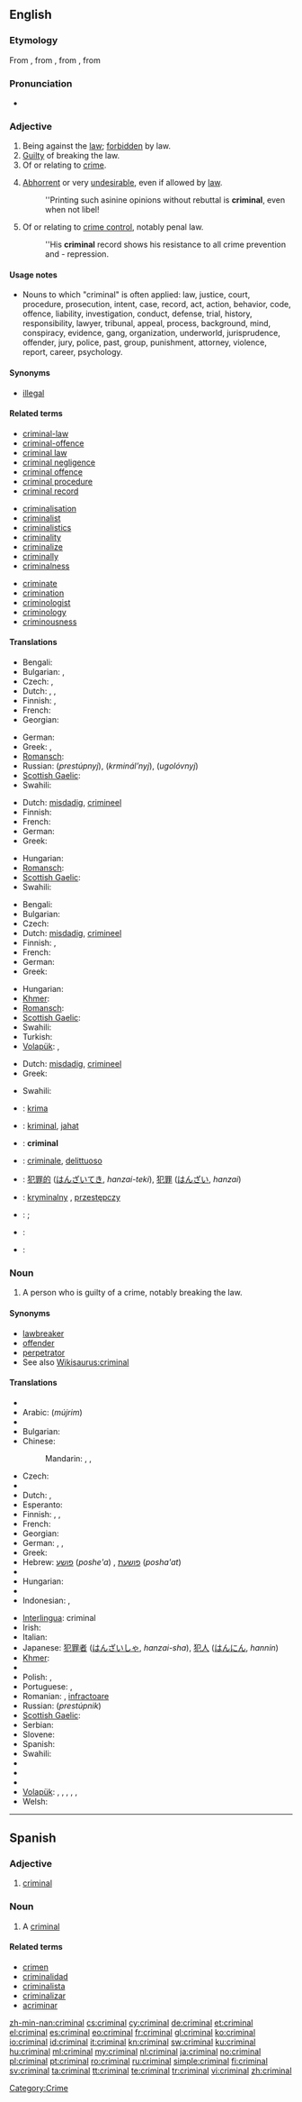 ==English==

===Etymology===
From {{etyl|enm|en}}, from {{etyl|xno|en}} {{term|criminal|lang=xno}}, from {{etyl|LL.}} {{term|criminalis|lang=la}}, from {{etyl|la|en}} {{term|crimen||lang=la|crime}}

===Pronunciation===
* {{audio|en-us-criminal.ogg|Audio (US)}}

===Adjective===
{{en-adj}}

# Being against the [[law]]; [[forbidden]] by law.
# [[guilty|Guilty]] of breaking the law.
# Of or relating to [[crime]].
# {{figuratively}} [[abhorrent|Abhorrent]] or very [[undesirable]], even if allowed by [[law]].
#: ''Printing such asinine opinions without rebuttal is '''criminal''', even when not libel!
# Of or relating to [[crime control]], notably penal law.
#: ''His '''criminal''' record shows his resistance to all crime prevention and - repression.

====Usage notes====
* Nouns to which "criminal" is often applied: law, justice, court, procedure, prosecution, intent, case, record, act, action, behavior, code, offence, liability, investigation, conduct, defense, trial, history, responsibility, lawyer, tribunal, appeal, process, background, mind, conspiracy, evidence, gang, organization, underworld, jurisprudence, offender, jury, police, past, group, punishment, attorney, violence, report, career, psychology.

====Synonyms====
* [[illegal]]

====Related terms====
{{top3}}
* [[criminal-law]]
* [[criminal-offence]]
* [[criminal law]]
* [[criminal negligence]]
* [[criminal offence]]
* [[criminal procedure]]
* [[criminal record]]
{{mid3}}
* [[criminalisation]]
* [[criminalist]]
* [[criminalistics]]
* [[criminality]]
* [[criminalize]]
* [[criminally]]
* [[criminalness]]
{{mid3}}
* [[criminate]]
* [[crimination]]
* [[criminologist]]
* [[criminology]]
* [[criminousness]]
{{bottom}}

====Translations====
{{trans-top|being against the law}}
* Bengali: {{t-|bn|অপরাধমূলক|sc=Beng|xs=Bengali}}
* Bulgarian: {{t|bg|престъпен}},  {{t|bg|криминален}}
* Czech: {{t-|cs|zločinný}},  {{t-|cs|trestný}}
* Dutch: {{t+|nl|misdadig}}, {{t+|nl|crimineel}}, {{t-|nl|onwettig}}
* Finnish: {{t+|fi|rikollinen}}, {{t-|fi|lainvastainen}}
* French: {{t+|fr|criminel}}
* Georgian: {{t|ka|დანაშაულებრივი|tr=današaulebrivi|sc=Geor}}
{{trans-mid}}
* German: {{t-|de|kriminell}}
* Greek: {{t+|el|εγκληματικός|tr=egklimatikós}}, {{t+|el|ποινικός|tr=poinikós}}
* [[Romansch]]: {{t-|rm|criminal|xs=Romansch}}
* Russian: {{t+|ru|преступный|m}} (''prestúpnyj''), {{t+|ru|криминальный|m}} (''krminál’nyj''), {{t|ru|уголовный|m}} (''ugolóvnyj'')
* [[Scottish Gaelic]]: {{t-|gd|eucoireach|xs=Scottish Gaelic}}
* Swahili: {{t+|sw|mhalifu|xs=Swahili}}
{{trans-bottom}}

{{trans-top|guilty of breaking the law}}
* Dutch: [[misdadig]], [[crimineel]]
* Finnish: {{t+|fi|rikollinen}}
* French: {{t+|fr|criminel}}
* German: {{t-|de|kriminell}}
* Greek: {{t+|el|εγκληματικός|tr=egklimatikós}}
{{trans-mid}}
* Hungarian: {{t+|hu|bűnös}}
* [[Romansch]]: {{t-|rm|criminal|xs=Romansch}}
* [[Scottish Gaelic]]: {{t-|gd|eucoireach|xs=Scottish Gaelic}}
* Swahili: {{t+|sw|mhalifu|xs=Swahili}}
{{trans-bottom}}

{{trans-top|of or relating to crime}}
* Bengali: {{t-|bn|অপরাধমূলক|sc=Beng|xs=Bengali}}
* Bulgarian: {{t|bg|криминален}}
* Czech: {{t-|cs|zločinný|m}}
* Dutch: [[misdadig]], [[crimineel]]
* Finnish: {{t+|fi|rikollinen}}, {{t-|fi|rikosoikeudellinen}}
* French: {{t+|fr|criminel}}
* German: {{t-|de|kriminell}}
* Greek: {{t+|el|εγκληματικός|tr=egklimatikós}}
{{trans-mid}}
* Hungarian: {{t|hu|bűnügyi}}
* [[Khmer]]: {{t|km|ខាងបទឧក្រិដ្ឋ|tr=kʰaang bɑt okkrǝt|sc=Khmr}}
* [[Romansch]]: {{t-|rm|criminal|xs=Romansch}}
* [[Scottish Gaelic]]: {{t-|gd|eucoireach|xs=Scottish Gaelic}}
* Swahili: {{t+|sw|mhalifu|xs=Swahili}}
* Turkish: {{t+|tr|kriminal}}
* [[Volapük]]: {{t|vo|krimik}}, {{t|vo|midunik}}
{{trans-bottom}}

{{trans-top|abhorrent or very undesirable}}
* Dutch: [[misdadig]], [[crimineel]]
* Greek: {{t+|el|εγκληματικός|tr=egklimatikós}}
{{trans-mid}}
* Swahili: {{t+|sw|mhalifu|xs=Swahili}}
{{trans-bottom}}

{{checktrans-top}}
* {{ttbc|eo}}: [[krima]]
* {{ttbc|id}}: [[kriminal]], [[jahat]]
* {{ttbc|ia}}: '''criminal'''
* {{ttbc|it}}: [[criminale]], [[delittuoso]]
{{trans-mid}}
* {{ttbc|ja}}: [[犯罪的]] ([[はんざいてき]], ''hanzai-teki''), [[犯罪]] ([[はんざい]], ''hanzai'')
* {{ttbc|pl}}: [[kryminalny]] {{m}}, [[przestępczy]] {{m}}
* {{ttbc|pt}}: {{t+|pt|criminoso|m}} <!-- Inflections belong in the foreign entry: [[criminosa]] {{f}} -->; {{t+|pt|criminal|m|f}}
* {{ttbc|ro}}: {{t+|ro|criminal|m}} <!-- Inflections belong in the foreign entry: [[criminală]] {{f}} -->
* {{ttbc|es}}: {{t-|es|criminal}}
{{trans-bottom}}

===Noun===
{{en-noun}}

# A person who is guilty of a crime, notably breaking the law.

====Synonyms====
* [[lawbreaker]]
* [[offender]]
* [[perpetrator]]
* See also [[Wikisaurus:criminal]]

====Translations====
{{trans-top|person guilty of a crime, breaking the law}}
* {{trreq|Albanian}}
* Arabic: {{Arab|[[مجرم]]}} (''mújrim'')
* {{trreq|Armenian}}
* Bulgarian: {{t+|bg|престъпник|m}}
* Chinese:
*: Mandarin: {{t-|cmn|罪犯|tr=zuìfàn|sc=Hani}}, {{qualifier|especially one in custody}} {{t-|cmn|犯人|tr=fànrén|sc=Hani}}, {{t-|cmn|犯罪分子|tr=fànzuì fènzǐ|sc=Hani}}
* Czech: {{t-|cs|zločinec|m}}
* {{trreq|Danish}}
* Dutch: {{t+|nl|misdadiger|m}}, {{t+|nl|crimineel|m}}
* Esperanto: {{t-|eo|krimulo|xs=Esperanto}}
* Finnish: {{t+|fi|rikollinen}}, {{t-|fi|lainsuojaton}}, {{t-|fi|kriminaali}}
* French: {{t+|fr|criminel|m}}
* Georgian: {{t|ka|დამნაშავე|tr=damnašave|sc=Geor}}
* German: {{t-|de|Kriminelle|f}}, {{t-|de|Krimineller|m}}, {{t+|de|Verbrecher|m}}
* Greek: {{t+|el|εγκληματίας|m|f|tr=egklimatías}}
* Hebrew: [[פושע]] (''poshe'a'') {{m}}, [[פושעת]] (''posha'at'') {{f}}
* {{trreq|Hindi}}
* Hungarian: {{t+|hu|bűnöző}}
* {{trreq|Icelandic}}
* Indonesian: {{t-|id|kriminal|xs=Indonesian}}, {{t+|id|jahat|alt=penjahat|xs=Indonesian}}
{{trans-mid}}
* [[Interlingua]]: criminal
* Irish: {{t|ga|coirpeach|m}}
* Italian: {{t+|it|criminale}}
* Japanese: [[犯罪者]] ([[はんざいしゃ]], ''hanzai-sha''), [[犯人]] ([[はんにん]], ''hannin'')
* [[Khmer]]: {{t|km|ឧក្រិដ្ឋជន|tr=okkrǝt chɔɔn|sc=Khmr}}
* {{trreq|Korean}}
* Polish: {{t+|pl|kryminalista|m}}, {{t+|pl|przestępca|m}}
* Portuguese: {{t+|pt|criminoso|m}}, {{t-|pt|criminosa|f}}
* Romanian: {{t|ro|infractor|m}}, [[infractoare]] {{f}}
* Russian: {{t+|ru|преступник|m}} (''prestúpnik'')
* [[Scottish Gaelic]]: {{t-|gd|eucoireach|m|xs=Scottish Gaelic}}
* Serbian: {{t+|sr|злочинац|m|tr=zločinac}}
* Slovene: {{t|sl|kriminalec|m|alt=kriminálec}}
* Spanish: {{t-|es|criminal}}
* Swahili: {{t+|sw|mhalifu|xs=Swahili}}
* {{trreq|Thai}}
* {{trreq|Turkish}}
* {{trreq|Vietnamese}}
* [[Volapük]]: {{qualifier|male or female}} {{t|vo|kriman}}, {{qualifier|male}} {{t|vo|hikriman}}, {{qualifier|female}} {{t|vo|jikriman}}, {{qualifier|male or female}} {{t|vo|midunan}}, {{qualifier|male}} {{t|vo|himidunan}}, {{qualifier|female}} {{t|vo|jimidunan}}
* Welsh: {{t|cy|troseddwr|m}}
{{trans-bottom}}

[[Category:Crime]]

----

==Spanish==

===Adjective===
{{es-adj|pl=criminales}}

# [[criminal#English|criminal]]

===Noun===
{{es-noun-mf|pl=criminales}}

# A [[criminal#English|criminal]]

====Related terms====
* [[crimen]]
* [[criminalidad]]
* [[criminalista]] {{m|f}}
* [[criminalizar]]
* [[acriminar]]

[[zh-min-nan:criminal]]
[[cs:criminal]]
[[cy:criminal]]
[[de:criminal]]
[[et:criminal]]
[[el:criminal]]
[[es:criminal]]
[[eo:criminal]]
[[fr:criminal]]
[[gl:criminal]]
[[ko:criminal]]
[[io:criminal]]
[[id:criminal]]
[[it:criminal]]
[[kn:criminal]]
[[sw:criminal]]
[[ku:criminal]]
[[hu:criminal]]
[[ml:criminal]]
[[my:criminal]]
[[nl:criminal]]
[[ja:criminal]]
[[no:criminal]]
[[pl:criminal]]
[[pt:criminal]]
[[ro:criminal]]
[[ru:criminal]]
[[simple:criminal]]
[[fi:criminal]]
[[sv:criminal]]
[[ta:criminal]]
[[tt:criminal]]
[[te:criminal]]
[[tr:criminal]]
[[vi:criminal]]
[[zh:criminal]]